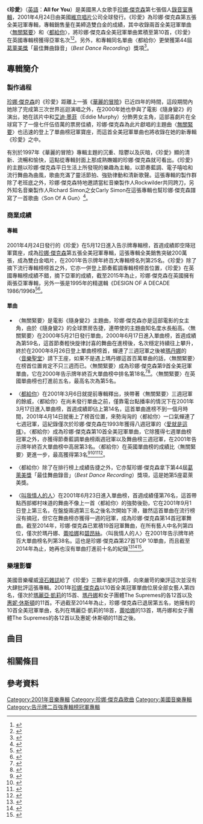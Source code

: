 {{noteTA
|2=zh-cn:珍妮;zh-hant:珍娜;zh-tw:珍娜;zh-hk:珍納;
|3=zh-cn:杰克逊;zh-hant:傑克遜;zh-tw:傑克森;zh-hk:積遜
}}
{{Infobox album
| Name       = 珍愛<br />All for You
| Type       = studio
| Artist     = [[珍娜·傑克森|珍娜·傑克森]]
| Cover      = 
| Border     = yes
| Released   = 2001年4月24日
| Recorded   = 1999年–2000年
| Genre      = {{flatlist|
* [[流行音樂|流行音樂]]
* [[流行舞曲|流行舞曲]]
* [[節奏藍調|節奏藍調]]
}}
| Length     = 73:01
| Label      = [[維京唱片|維京唱片]]
| Producer   = {{flatlist|
*[[Jimmy_Jam_and_Terry_Lewis|Jimmy Jam and Terry Lewis]]
*珍娜·傑克森
* [[Rockwilder|Rockwilder]]
}}
| Last album = ''[[The_Velvet_Rope|The Velvet Rope]]''<br>(1997)
| This album = '''''All for You'''''<br>(2001)
| Next album = ''[[Damita_Jo_(album)|Damita Jo]]''<br>(2004)
| Misc       = {{Singles
  | Name          = 珍愛
  | Type          = studio
  | Single 1   = [[Doesn't_Really_Matter|無關緊要 / Doesn't Really Matter]]
  | Single 1 date = 2000年5月21日
  | Single 2      = [[All_for_You_(珍娜·傑克森單曲)|都給你 / All for You]]
  | Single 2 date = 2001年3月13日
  | Single 3      = [[叫我情人的人|叫我情人的人 / Someone to Call My Lover]]
  | Single 3 date = 2001年6月26日
  | Single 4      = [[Son_of_a_Gun_(I_Betcha_Think_This_Song_Is_About_You)|Son of a Gun]]
  | Single 4 date = 2001年12月11日
  | Single 5      = [[Come_On_Get_Up|Come On Get Up]]
  | Single 5 date = 2002年11月13日
  }}
}}
《'''珍愛'''》（[[英語|英語]]：'''All for You'''）是美國黑人女歌手[[珍娜·傑克森|珍娜·傑克森]]第七張個人[[錄音室專輯|錄音室專輯]]，2001年4月24日由美國[[維京唱片|維京唱片]]公司全球發行。《珍愛》為珍娜·傑克森第五張全美冠軍專輯，專輯銷售量在美締造雙白金的成績，其中收錄兩首全美冠軍單曲〈[[Doesn't_Really_Matter|無關緊要]]〉和〈[[All_for_You_(珍娜·傑克森單曲)|都給你]]〉，將珍娜·傑克森全美冠軍單曲累積至第10首，《珍愛》在英國專輯榜獲得亞軍名次<ref>{{Cite web |url=http://www.riaa.com/goldandplatinumdata.php?content_selector=gold-platinum-searchable-database |title=美國RIAA官網珍娜·傑克森專輯銷售數字 |accessdate=2015-06-29 |archive-date=2016-01-03 |archive-url=https://web.archive.org/web/20160103185214/http://www.riaa.com/goldandplatinumdata.php?content_selector=gold-platinum-searchable-database |dead-url=no }}</ref><ref>{{Cite web |url=http://www.officialcharts.com/artist/42628/janet-jackson/ |title=英國排行榜珍娜·傑克森專輯單曲成績 |accessdate=2015-06-29 |archive-date=2015-06-24 |archive-url=https://web.archive.org/web/20150624003047/http://www.officialcharts.com/artist/42628/janet-jackson/ |dead-url=no }}</ref>。另外，和專輯同名單曲〈都給你〉更榮獲第44屆[[葛萊美獎|葛萊美獎]]「最佳舞曲錄音」（''Best Dance Recording''）獎項<ref>{{Cite web |url=https://www.grammy.com/nominees/search?artist=Janet+Jackson&field_nominee_work_value=&year=All&genre=All |title=美國葛萊美獎珍娜·傑克森得獎紀錄 |accessdate=2015-07-06 |archive-date=2015-09-24 |archive-url=https://web.archive.org/web/20150924140724/http://www.grammy.com/nominees/search?artist=Janet+Jackson&field_nominee_work_value=&year=All&genre=All |dead-url=no }}</ref>。
==專輯簡介==
===製作過程===
[[珍娜·傑克森|珍娜·傑克森]]的《珍愛》距離上一張《[[The_Velvet_Rope|華麗的冒險]]》已近四年的時間，這段期間內她除了完成第三次世界巡迴演唱之外，在2000年她也參與了電影《隨身變2》的演出，她在該片中和[[艾迪·墨菲|艾迪·墨菲]]（Eddie Murphy）分飾男女主角，這部喜劇片在全球寫下了一億七仟伍佰萬的票房佳績，珍娜·傑克森為此片獻唱的主題曲〈[[Doesn't_Really_Matter|無關緊要]]〉也迅速的登上了單曲榜冠軍寶座，而這首全美冠軍單曲也將收錄在她的新專輯《珍愛》之中。

有別於1997年《華麗的冒險》專輯主題的沉重、陰鬱以及灰暗，《珍愛》顯的清新、流暢和愉快，這點從專輯封面上那成熟嫵媚的珍娜·傑克森就可看出。《珍愛》的主題以珍娜·傑克森平日生活上所發現的樂趣為主軸，以節奏藍調、電子嘻哈和流行舞曲為曲風，歌曲充滿了靈活節拍、強勁律動和清新歌聲。這張專輯的製作群除了老班底之外，珍娜·傑克森特地邀請當紅音樂製作人Rockwilder共同跨刀，另外知名音樂製作人Richard Simon之女Carly Simon在這張專輯也幫珍娜·傑克森譜寫了一首歌曲〈Son Of A Gun〉<ref>{{Cite web |url=http://www.rollingstone.com/music/albumreviews/all-for-you-20010501 |title=美國滾石雜誌2001-05-01音樂報導 |accessdate=2015-06-30 |archive-date=2008-04-01 |archive-url=https://web.archive.org/web/20080401113926/http://www.rollingstone.com/artists/janetjackson/albums/album/267446/review/6067369/all_for_you |dead-url=no }}</ref>。
===商業成績===
====專輯====
2001年4月24日發行的《珍愛》在5月12日進入告示牌專輯榜，首週成績即空降冠軍寶座，成為[[珍娜·傑克森|珍娜·傑克森]]第五張全美冠軍專輯，這張專輯全美銷售突破200萬張，成為雙白金唱片，在2001年告示牌年終百大專輯榜名列第25名。《珍愛》除了摘下流行專輯榜榜首之外，它亦一併登上節奏藍調專輯榜榜首位置，《珍愛》在英國專輯榜成績不錯，摘下亞軍的成績，截至2015年為止，珍娜·傑克森在英國擁有兩張亞軍專輯，另外一張是1995年的精選輯《DESIGN OF A DECADE 1986/1996》<ref>{{Cite web |url=http://www.billboard.com/charts/billboard-200/2001-05-12 |title=2001-05-12告示牌專輯榜 |accessdate=2015-06-30 |archive-date=2016-04-08 |archive-url=https://web.archive.org/web/20160408181234/http://www.billboard.com/charts/billboard-200/2001-05-12 |dead-url=no }}</ref><ref>{{Cite web |url=http://www.billboard.com/charts/r-b-hip-hop-albums/2001-05-12 |title=2001-05-12告示牌節奏藍調專輯榜 |accessdate=2015-06-30 |archive-date=2016-05-03 |archive-url=https://web.archive.org/web/20160503071941/http://www.billboard.com/charts/r-b-hip-hop-albums/2001-05-12 |dead-url=no }}</ref>。
====單曲====
*〈無關緊要〉是電影《隨身變2》主題曲，珍娜·傑克森亦是這部電影的女主角，由於《隨身變2》的全球票房告捷，連帶使的主題曲知名度水長船高。〈無關緊要〉在2000年5月21日發行單曲，2000年6月17日進入單曲榜，首週成績為第59名，這首節奏輕快旋律討喜的舞曲在進榜後，名次穩定持續往上攀升，終於在2000年8月26日登上單曲榜榜首，蟬連了三週冠軍之後被[[瑪丹娜|瑪丹娜]]的〈[[Music_(麥當娜歌曲)|音樂聖堂]]〉請下王座，如果不是遇上瑪丹娜這首百萬單曲的話，〈無關緊要〉在榜首位置肯定不只三週而已。〈無關緊要〉成為珍娜·傑克森第9首全美冠軍單曲，它在2000年告示牌年終百大單曲榜中排名第18名<ref>{{Cite web |url=http://www.billboard.com/charts/hot-100/2000-06-17 |title=2000-06-17告示牌單曲榜 |accessdate=2015-06-30 |archive-date=2015-07-02 |archive-url=https://web.archive.org/web/20150702154141/http://www.billboard.com/charts/hot-100/2000-06-17 |dead-url=no }}</ref><ref>{{Cite web |url=http://www.billboard.com/charts/hot-100/2000-08-26 |title=2000-08-26告示牌單曲榜 |accessdate=2015-06-30 |archive-date=2015-07-02 |archive-url=https://web.archive.org/web/20150702201218/http://www.billboard.com/charts/hot-100/2000-08-26 |dead-url=no }}</ref>。〈無關緊要〉在英國單曲榜也打進前五名，最高名次為第5名。

*〈[[All_for_You_(珍娜·傑克森單曲)|都給你]]〉在2001年3月6日就提前專輯釋出，挾帶著〈無關緊要〉三週冠軍的餘威，〈都給你〉在尚未發行單曲之前，僅靠電台點播率的情況下在2001年3月17日進入單曲榜，首週成績即佔上第14名，這首單曲進榜不到一個月時間，2001年4月14日就衝上了榜首位置，來勢洶洶的〈都給你〉一口氣蟬連了七週冠軍，這紀錄僅次於珍娜·傑克森在1993年獲得八週冠軍的〈[[That's_the_Way_Love_Goes_(Janet_Jackson_song)|愛就是這樣]]〉。〈都給你〉成為珍娜·傑克森第10首全美冠軍單曲，它除獲得七週單曲榜冠軍之外，亦獲得節奏藍調單曲榜兩週冠軍以及舞曲榜三週冠軍，在2001年告示牌年終百大單曲榜中高居第3名。〈都給你〉在英國單曲榜的成績比〈無關緊要〉更進一步，最高獲得第3名<ref>{{Cite web |url=http://www.billboard.com/charts/hot-100/2001-03-17 |title=2001-03-17告示牌單曲榜 |accessdate=2015-06-30 |archive-date=2015-07-02 |archive-url=https://web.archive.org/web/20150702102915/http://www.billboard.com/charts/hot-100/2001-03-17 |dead-url=no }}</ref><ref>{{Cite web |url=http://www.billboard.com/charts/hot-100/2001-04-14 |title=2001-04-14告示牌單曲榜 |accessdate=2015-06-30 |archive-date=2015-07-02 |archive-url=https://web.archive.org/web/20150702154152/http://www.billboard.com/charts/hot-100/2001-04-14 |dead-url=no }}</ref><ref>{{Cite web |url=http://www.billboard.com/charts/r-b-hip-hop-songs/2001-04-14 |title=2001-04-14告示牌節奏藍調單曲榜 |accessdate=2015-06-30 |archive-date=2015-09-05 |archive-url=https://web.archive.org/web/20150905075242/http://www.billboard.com/charts/r-b-hip-hop-songs/2001-04-14 |dead-url=no }}</ref><ref>{{Cite web |url=http://www.billboard.com/charts/dance-club-play-songs/2001-05-12 |title=2001-05-12告示牌舞曲榜 |accessdate=2015-06-30 |archive-date=2015-09-17 |archive-url=https://web.archive.org/web/20150917232147/http://www.billboard.com/charts/dance-club-play-songs/2001-05-12 |dead-url=no }}</ref>。

*〈都給你〉除了在排行榜上成績告捷之外，它亦幫珍娜·傑克森拿下第44屆[[葛萊美獎|葛萊美獎]]「最佳舞曲錄音」（''Best Dance Recording''）獎項，這是她第5座葛萊美獎。

*〈[[叫我情人的人|叫我情人的人]]〉在2001年6月23日進入單曲榜，首週成績僅第76名，這首帶點西部鄉村味道的舞曲不像上一首〈都給你〉的強勢後勁，它在2001年9月1日登上第三名，在盤旋兩週第三名之後名次開始下滑，雖然這首單曲在流行榜沒有摘冠，但它在舞曲榜亦獲得一週的冠軍，成為珍娜·傑克森第14首冠軍舞曲。截至2014年，珍娜·傑克森已累積19首冠軍舞曲，在所有藝人中名列第四位，僅次於瑪丹娜、[[蕾哈娜|蕾哈娜]]和[[碧昂絲|碧昂絲]]。〈叫我情人的人〉在2001年告示牌年終百大單曲榜名列第38名。這也是珍娜·傑克森第27首TOP 10單曲，而且截至2014年為止，她再也沒有單曲打進前十名的紀錄<ref>{{Cite web |url=http://www.billboard.com/charts/hot-100/2001-06-23 |title=2001-06-23告示牌單曲榜 |accessdate=2015-06-30 |archive-date=2015-06-29 |archive-url=https://web.archive.org/web/20150629123908/http://www.billboard.com/charts/hot-100/2001-06-23 |dead-url=no }}</ref><ref>{{Cite web |url=http://www.billboard.com/charts/hot-100/2001-09-01 |title=2001-09-01告示牌單曲榜 |accessdate=2015-06-30 |archive-date=2015-07-02 |archive-url=https://web.archive.org/web/20150702135454/http://www.billboard.com/charts/hot-100/2001-09-01 |dead-url=no }}</ref><ref>{{Cite web |url=http://www.billboard.com/charts/dance-club-play-songs/2001-08-18 |title=2001-08-18告示牌舞曲榜 |accessdate=2015-06-30 |archive-date=2015-09-16 |archive-url=https://web.archive.org/web/20150916081540/http://www.billboard.com/charts/dance-club-play-songs/2001-08-18 |dead-url=no }}</ref>。

===樂壇影響===
美國音樂權威[[滾石雜誌|滾石雜誌]]給了《珍愛》三顆半星的評價，向來嚴苛的樂評這次並沒有大肆批評這張專輯。2001年[[珍娜·傑克森|珍娜·傑克森]]以10首全美冠軍單曲位居全部女藝人第四名，僅次於[[瑪麗亞·凱莉|瑪麗亞·凱莉]]的15首、[[瑪丹娜|瑪丹娜]]和女子團體The Supremes的各12首以及[[惠妮·休斯頓|惠妮·休斯頓]]的11首。不過截至2014年為止，珍娜·傑克森已退居第五名，她擁有的10首全美冠軍單曲，名列在瑪麗亞·凱莉的18首，[[蕾哈娜|蕾哈娜]]的13首，瑪丹娜和女子團體The Supremes的各12首以及惠妮·休斯頓的11首之後。

==曲目==
{{Tracklist
| headline        = Standard/CD/Cassette/MP3 download
| extra_column    = Producer(s)
| total_length    = 73:01
| writing_credits = yes
| title1          = Intro
| length1         = 1:00
| title2          = You Ain't Right
| writer2         = {{Flat list|
* [[Janet_Jackson|Janet Jackson]]
* [[Jimmy_Jam_and_Terry_Lewis|James Harris III, Terry Lewis]]
* [[Rockwilder|Dana Stinson]]
}}
| extra2          = {{Flat list|
* [[Rockwilder|Rockwilder]]
* Jackson
* Jam & Lewis
}}
| length2         = 4:32
| title3          = [[All_for_You_(珍娜·傑克森單曲)|All for You]]
| note3           = 
| writer3         = {{Flat list|
* Jackson
* Harris
* Lewis
* Wayne Garfield
* David Romani
* [[Mauro_Malavasi|Mauro Malavasi]]
}}
| extra3          = {{Flat list|
* Jackson
* Jam & Lewis
}}
| length3         = 5:29
| title4          = 2wayforyou (Interlude)
| note4           = 
| length4         = 0:19
| title5          = [[Come_On_Get_Up|Come On Get Up]]
| writer5         = {{Flat list|
* Jackson
* Harris
* Lewis
* Stinson
}}
| extra5          = {{Flat list|
* Rockwilder
* Jackson
* Jam & Lewis
}}
| length5         = 4:47
| title6          = When We Oooo
| writer6         = {{Flat list|
* Jackson
* Harris
* Lewis
}}
| extra6          = {{Flat list|
* Jackson
* Jam & Lewis
}}
| length6         = 4:34
| title7          = China Love
| writer7         = {{Flat list|
* Jackson
* Harris
* Lewis
}}
| extra7          = {{Flat list|
* Jackson
* Jam & Lewis
}}
| length7         = 4:36
| title8          = Love Scene (Ooh Baby)
| writer8         = {{Flat list|
* Jackson
* Harris
* Lewis
}}
| extra8          = {{Flat list|
* Jackson
* Jam & Lewis
}}
| length8         = 4:16
| title9          = Would You Mind
| writer9         = {{Flat list|
* Jackson
* Harris
* Lewis
* Stinson
}}
| extra9          = {{Flat list|
* Rockwilder
* Jackson
* Jam & Lewis
}}
| length9         = 5:31
| title10         = Lame (Interlude)
| note10          = 
| length10        = 0:11
| title11         = Trust a Try
| writer11        = {{Flat list|
* Jackson
* Harris
* Lewis
* Stinson
}}
| extra11         = {{Flat list|
* Rockwilder
* Jackson
* Jam & Lewis
}}
| length11        = 5:16
| title12         = Clouds (Interlude)
| note12          = 
| length12        = 0:19
| title13         = [[Son_of_a_Gun_(I_Betcha_Think_This_Song_Is_About_You)|Son of a Gun]]
| note13          = with [[Carly_Simon|Carly Simon]]
| writer13        = {{Flat list|
* Jackson
* Harris
* Lewis
* Carly Simon
}}
| extra13         = {{Flat list|
* Jackson
* Jam & Lewis
}}
| length13        = 5:56
| title14         = Truth
| note14          = 
| writer14        = {{Flat list|
* Jackson
* Harris
* Lewis
* James Wright
* Stan Vincent
}}
| extra14         = {{Flat list|
* Jackson
* Jam & Lewis
}}
| length14        = 6:45
| title15         = Theory (Interlude)
| note15          = 
| length15        = 0:26
| title16         = [[Someone_to_Call_My_Lover|Someone to Call My Lover]]
| note16          = 
| writer16        = {{Flat list|
* Jackson
* Harris
* Lewis
* Dewey Bunnell
}}
| extra16         = {{Flat list|
* Jackson
* Jam & Lewis
}}
| length16        = 4:32
| title17         = Feels So Right
| writer17        = {{Flat list|
* Jackson
* Harris
* Lewis
* Stinson
}}
| extra17         = {{Flat list|
* Rockwilder
* Jackson
* Jam & Lewis
}}
| length17        = 4:42
| title18         = [[Doesn't_Really_Matter|Doesn't Really Matter]]
| writer18        = {{Flat list|
* Jackson
* Harris
* Lewis
}}
| extra18         = {{Flat list|
* Jackson
* Jam & Lewis
}}
| length18        = 4:24
| title19         = Better Days
| writer19        = {{Flat list|
* Jackson
* Harris
* Lewis
}}
| extra19         = {{Flat list|
* Jackson
* Jam & Lewis
}}
| length19        = 5:05
| title20         = Outro
| length20        = 0:09
}}

==相關條目==
{{main|珍妮·杰克逊的音乐作品}}
==參考資料==
{{reflist|3}}
[[Category:2001年音樂專輯|Category:2001年音樂專輯]]
[[Category:珍娜·傑克森歌曲|Category:珍娜·傑克森歌曲]]
[[Category:美國音樂專輯|Category:美國音樂專輯]]
[[Category:告示牌二百強專輯榜冠軍專輯|Category:告示牌二百強專輯榜冠軍專輯]]